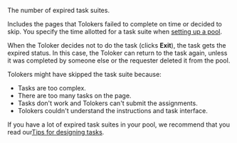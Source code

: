 The number of expired task suites.

Includes the pages that Tolokers failed to complete on time or decided to skip. You specify the time allotted for a task suite when [setting up a pool](/docs-new/guide/pool-main#table_n3q_vhz_jlb).

When the Toloker decides not to do the task (clicks **Exit**), the task gets the expired status. In this case, the Toloker can return to the task again, unless it was completed by someone else or the requester deleted it from the pool.

<Cut title="Recommendations">

Tolokers might have skipped the task suite because:

- Tasks are too complex.
- There are too many tasks on the page.
- Tasks don't work and Tolokers can't submit the assignments.
- Tolokers couldn't understand the instructions and task interface.

If you have a lot of expired task suites in your pool, we recommend that you read our[Tips for designing tasks](/docs-new/guide/faq).

</Cut>
